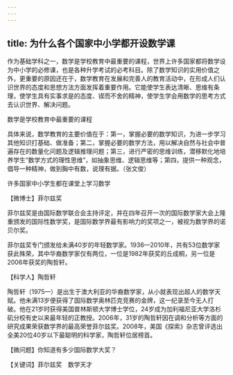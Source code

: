 ```yaml
---
---
---
```

title: 为什么各个国家中小学都开设数学课
---




作为基础学科之一，数学是学校教育中最重要的课程，世界上许多国家都将数学设为中小学的必修课，也是各种升学考试的必考科目。除了数学知识的实用价值之外，更重要的原因还在于，数学教育在发展和完善人的教育活动中，在形成人们认识世界的态度和思想方法方面发挥着重要作用。它能使学生表达清晰、思维有条理，使学生具有实事求是的态度、锲而不舍的精神，使学生学会用数学的思考方式去认识世界、解决问题。

数学是学校教育中最重要的课程



具体来说，数学教育的主要价值在于：第一，掌握必要的数学知识，为进一步学习其他知识打基础、做准备；第二，掌握必要的数学方法，用以解决自然与社会中普遍存在的数量化问题及逻辑推理问题；第三，进行严密的思维训练，潜移默化地培养学生“数学方式的理性思维”，如抽象思维、逻辑思维等；第四，提供一种观念，倡导一种精神，做到胸中有数，说理有据。（张文俊）

许多国家中小学生都在课堂上学习数学





【微博士】菲尔兹奖

菲尔兹奖是由国际数学联合会主持评定，并在四年召开一次的国际数学家大会上隆重颁发的国际性数学奖，是国际数学界最有影响力的奖项之一，被视为数学界的诺贝尔奖。

菲尔兹奖专门颁发给未满40岁的年轻数学家。1936—2010年，共有53位数学家获此殊荣，其中华裔数学家仅有两位，一位是1982年获奖的丘成桐，另一位是2006年获奖的陶哲轩。

【科学人】陶哲轩



陶哲轩（1975—）是出生于澳大利亚的华裔数学家，从小就表现出超人的数学天赋。他未满13岁便获得了国际数学奥林匹克竞赛的金牌，这一纪录至今无人打破。他在21岁时获得美国普林斯顿大学博士学位，24岁成为加利福尼亚大学洛杉矶分校有史以来最年轻的正教授。2006年，31岁的陶哲轩因在调和分析等方面的研究成果荣获数学界的最高荣誉菲尔兹奖。2008年，美国《探索》杂志曾评选出全美20位40岁以下最聪明的科学家，陶哲轩位居榜首。

【微问题】你知道有多少国际数学大奖？

【关键词】菲尔兹奖　数学天才